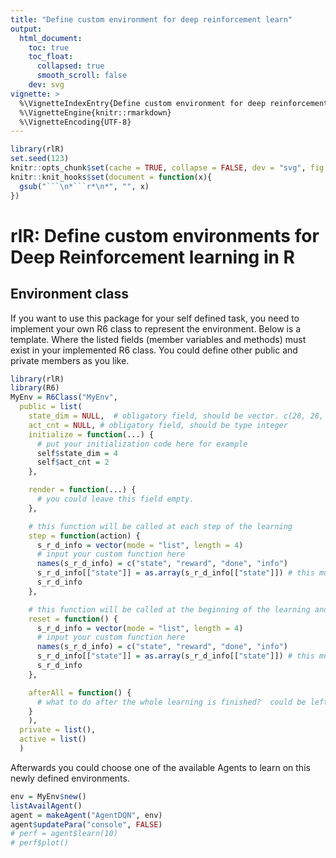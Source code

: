 ```yaml
---
title: "Define custom environment for deep reinforcement learn"
output:
  html_document:
    toc: true
    toc_float:
      collapsed: true
      smooth_scroll: false
    dev: svg
vignette: >
  %\VignetteIndexEntry{Define custom environment for deep reinforcement learn}
  %\VignetteEngine{knitr::rmarkdown}
  %\VignetteEncoding{UTF-8}
---
```


```r
library(rlR)
set.seed(123)
knitr::opts_chunk$set(cache = TRUE, collapse = FALSE, dev = "svg", fig.height = 3.5)
knitr::knit_hooks$set(document = function(x){
  gsub("```\n*```r*\n*", "", x)
})
```

# rlR: Define custom environments for Deep Reinforcement learning in R

## Environment class
If you want to use this package for your self defined task, you need to implement your own R6 class to represent the environment. Below is a template. Where the listed fields (member variables and methods) must exist in your implemented R6 class. You could define other public and private members as you like. 

```r
library(rlR)
library(R6)
MyEnv = R6Class("MyEnv",
  public = list(
    state_dim = NULL,  # obligatory field, should be vector. c(28, 28, 3) which is usually the dimension for an order 3 tensor which can represent an RGB image for example.
    act_cnt = NULL, # obligatory field, should be type integer
    initialize = function(...) {
      # put your initialization code here for example
      self$state_dim = 4
      self$act_cnt = 2
    },

    render = function(...) {
      # you could leave this field empty. 
    },

    # this function will be called at each step of the learning
    step = function(action) {
      s_r_d_info = vector(mode = "list", length = 4)
      # input your custom function here
      names(s_r_d_info) = c("state", "reward", "done", "info")
      s_r_d_info[["state"]] = as.array(s_r_d_info[["state"]]) # this must be the same dimension as the self$state_dim
      s_r_d_info
    },

    # this function will be called at the beginning of the learning and at the end of each episode
    reset = function() {
      s_r_d_info = vector(mode = "list", length = 4)
      # input your custom function here
      names(s_r_d_info) = c("state", "reward", "done", "info")
      s_r_d_info[["state"]] = as.array(s_r_d_info[["state"]]) # this must be the same dimension as the self$state_dim
      s_r_d_info
    },

    afterAll = function() {
      # what to do after the whole learning is finished?  could be left empty
    }
    ),
  private = list(),
  active = list()
  )
```

Afterwards you could choose one of the available  Agents to learn on this newly defined environments. 
```r
env = MyEnv$new()
listAvailAgent()
agent = makeAgent("AgentDQN", env)
agent$updatePara("console", FALSE)
# perf = agent$learn(10)
# perf$plot()
```

